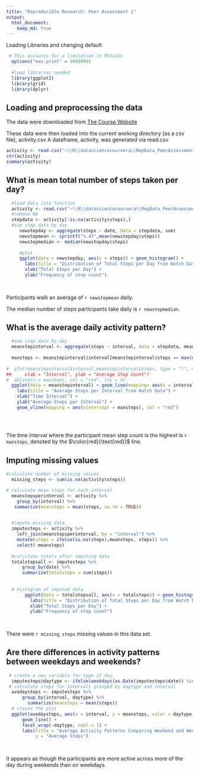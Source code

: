 ```yaml
---
title: "Reproducible Research: Peer Assessment 1"
output: 
  html_document:
    keep_md: true
---
```


Loading Libraries and changing default

```r
 # This accounts for a limitation in RStudio
  options("max.print" = 9999999)
  
  #load libraries needed
  library(ggplot2)
  library(grid)
  library(dplyr)

```

## Loading and preprocessing the data

The data were downloaded from [The Course Website](https://d396qusza40orc.cloudfront.net/repdata%2Fdata%2Factivity.zip)

These data were then loaded into the current working directory (as a csv file), activity.csv
A dataframe, activity, was generated via read.csv

```r
activity <- read.csv("~\\R\\datasciencecoursera\\RepData_PeerAssessment1\\activity.csv")
str(activity)
summary(activity)
```


## What is mean total number of steps taken per day?

```r
 
  #load data into function
  activity <- read.csv("~\\R\\datasciencecoursera\\RepData_PeerAssessment1\\activity.csv")
  #remove NA
  stepdata <- activity[!is.na(activity$steps),]
  #sum step data by day
     newstepday <- aggregate(steps ~ date, data = stepdata, sum)
     newstepmean <- sprintf("%.4f",mean(newstepday$steps))
     newstepmedian <- median(newstepday$steps)
     
     #plot
     ggplot(data = newstepday, aes(x = steps)) + geom_histogram() +
       labs(title = "Distribution of Total Steps per Day from Watch Data") +
       xlab("Total Steps per Day") +
       ylab("Frequency of step count")
       
       
```

Participants walk an average of `r newstepmean` daily.

The median number of steps participants take daily is `r newstepmedian`.


## What is the average daily activity pattern?



```r
  #sum step data by day
  meanstepinterval <- aggregate(steps ~ interval, data = stepdata, mean)
 
  maxsteps <- meanstepinterval$interval[meanstepinterval$steps == max(meanstepinterval$steps)]
  
#  plot(meanstepinterval$interval,meanstepinterval$steps, type = "l", main = "Average Steps per Interval Through Day", 
##     xlab = "Interval", ylab = "Average Step Count")
#  abline(v = maxsteps, col = "red", lty = 4)
  ggplot(data = meanstepinterval) + geom_line(mapping= aes(x = interval, y = steps)) +
    labs(title = "Average Steps per Interval from Watch Data") +
    xlab("Time Interval") +
    ylab("Average Steps per Interval") +
    geom_vline(mapping = aes(xintercept = maxsteps), col = "red")
    
  
   
```
  
 
  The time interval where the participant mean step count is the highest is `r maxsteps`, denoted by the $\color{red}{\text{red}}$ line.


## Imputing missing values
```r
 
#calculate number of missing values
  missing_steps <- sum(is.na(activity$steps))

# calculate mean steps for each interval
  meanstepsperinterval <- activity %>%
    group_by(interval) %>%
   summarize(meansteps = mean(steps, na.rm = TRUE))
 

  #impute missing data
  imputesteps <- activity %>%
    left_join(meanstepsperinterval, by = "interval") %>%
    mutate(steps = ifelse(is.na(steps),meansteps, steps)) %>%
    select(-meansteps)
  
  #calculate totals after imputing data  
  totalstepsall <- imputesteps %>%
      group_by(date) %>%
      summarize(totalsteps = sum(steps))
                 
  
  # histogram of imputed data
       ggplot(data = totalstepsall, aes(x = totalsteps)) + geom_histogram() +
         labs(title = "Distribution of Total Steps per Day from Watch Data after Imputation") +
         xlab("Total Steps per Day") +
         ylab("Frequency of step count")
    
  

```

There were `r missing_steps` missing values in this data set.

## Are there differences in activity patterns between weekdays and weekends?

```r

 # create a new variable for type of day
  imputesteps$daytype <- ifelse(weekdays(as.Date(imputesteps$date)) %in% c("Saturday", "Sunday"), "weekend", "weekday")
 # calculate steps for intervals grouped by daytype and interval
  avedaysteps <- imputesteps %>%
      group_by(interval, daytype) %>%
        summarize(meansteps = mean(steps))
  # create the plot
  ggplot(avedaysteps, aes(x = interval, y = meansteps, color = daytype)) +
      geom_line() +
      facet_wrap(~daytype, ncol = 1) +
      labs(title = "Average Activity Patterns Comparing Weekend and Weekday", x = "five-minute intervals",
           y = "Average Steps") 
  
 

```

It appears as though the participants are more active across more of the day during weekends than on weekdays.


 
